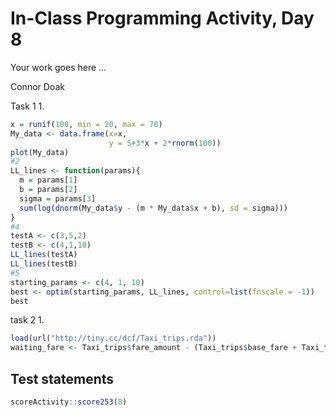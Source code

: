 # In-Class Programming Activity, Day 8

Your work goes here ...

Connor Doak

Task 1
1.
```r
x = runif(100, min = 20, max = 70)
My_data <- data.frame(x=x, 
                      y = 5+3*x + 2*rnorm(100))
plot(My_data)
#2
LL_lines <- function(params){
  m = params[1]
  b = params[2]
  sigma = params[3]
  sum(log(dnorm(My_data$y - (m * My_data$x + b), sd = sigma)))
}
#4
testA <- c(3,5,2)
testB <- c(4,1,10)
LL_lines(testA)
LL_lines(testB)
#5
starting_params <- c(4, 1, 10)
best <- optim(starting_params, LL_lines, control=list(fnscale = -1))
best
```
task 2
1. 
```r
load(url("http://tiny.cc/dcf/Taxi_trips.rda"))
waiting_fare <- Taxi_trips$fare_amount - (Taxi_trips$base_fare + Taxi_trips$per_mile*Taxi_trips$trip_distance)
```


## Test statements

```r
scoreActivity::score253(8)
```